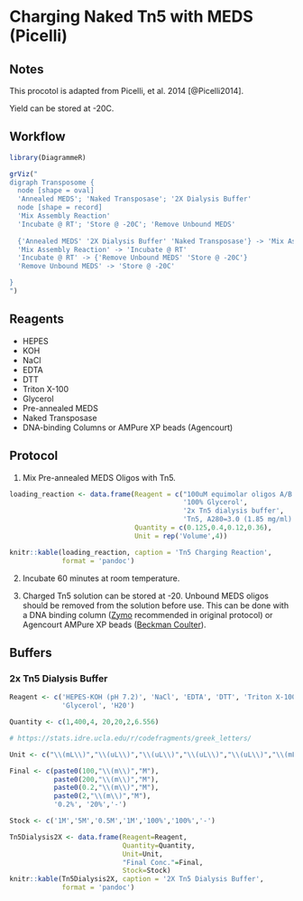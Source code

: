 # Charging Naked Tn5 with MEDS (Picelli) {-}

## Notes {-}

This procotol is adapted from Picelli, et al. 2014 [@Picelli2014].

Yield can be stored at -20C.

## Workflow {-}

```r
library(DiagrammeR)

grViz("
digraph Transposome {
  node [shape = oval]
  'Annealed MEDS'; 'Naked Transposase'; '2X Dialysis Buffer'
  node [shape = record]
  'Mix Assembly Reaction'
  'Incubate @ RT'; 'Store @ -20C'; 'Remove Unbound MEDS'
  
  {'Annealed MEDS' '2X Dialysis Buffer' 'Naked Transposase'} -> 'Mix Assembly Reaction'
  'Mix Assembly Reaction' -> 'Incubate @ RT'
  'Incubate @ RT' -> {'Remove Unbound MEDS' 'Store @ -20C'}
  'Remove Unbound MEDS' -> 'Store @ -20C'

}
")

```

## Reagents {-}

* HEPES
* KOH
* NaCl
* EDTA
* DTT
* Triton X-100
* Glycerol
* Pre-annealed MEDS
* Naked Transposase
* DNA-binding Columns or AMPure XP beads (Agencourt)

## Protocol {-}

1. Mix Pre-annealed MEDS Oligos with Tn5.

```r
loading_reaction <- data.frame(Reagent = c("100uM equimolar oligos A/B in TE",
                                           '100% Glycerol',
                                           '2x Tn5 dialysis buffer',
                                           'Tn5, A280=3.0 (1.85 mg/ml)'),
                               Quantity = c(0.125,0.4,0.12,0.36),
                               Unit = rep('Volume',4))

knitr::kable(loading_reaction, caption = 'Tn5 Charging Reaction',
             format = 'pandoc')
```

2. Incubate 60 minutes at room temperature.

3. Charged Tn5 solution can be stored at -20. Unbound MEDS oligos should
be removed from the solution before use. This can be done with a DNA binding column 
([Zymo](https://www.zymoresearch.com/dna-clean-concentrator) recommended in original protocol) or Agencourt AMPure XP beads ([Beckman Coulter](https://www.beckmancoulter.com/wsrportal/wsrportal.portal?_nfpb=true&_windowLabel=UCM_RENDERER&_urlType=render&wlpUCM_RENDERER_path=%252Fwsr%252Fresearch-and-discovery%252Fproducts-and-services%252Fnucleic-acid-sample-preparation%252Fagencourt-ampure-xp-pcr-purification%252Findex.htm#2/10//0/25/1/0/asc/2/A63880///0/1//0/%2Fwsrportal%2Fwsr%2Fresearch-and-discovery%2Fproducts-and-services%2Fnucleic-acid-sample-preparation%2Fagencourt-ampure-xp-pcr-purification%2Findex.htm/)).

## Buffers {-}

### 2x Tn5 Dialysis Buffer {-}

```r
Reagent <- c('HEPES-KOH (pH 7.2)', 'NaCl', 'EDTA', 'DTT', 'Triton X-100',
             'Glycerol', 'H20')

Quantity <- c(1,400,4, 20,20,2,6.556)

# https://stats.idre.ucla.edu/r/codefragments/greek_letters/

Unit <- c("\\(mL\\)","\\(uL\\)","\\(uL\\)","\\(uL\\)","\\(uL\\)","\\(mL\\)","\\(mL\\)")

Final <- c(paste0(100,"\\(m\\)","M"),
           paste0(200,"\\(m\\)","M"),
           paste0(0.2,"\\(m\\)","M"),
           paste0(2,"\\(m\\)","M"),
           '0.2%', '20%','-')

Stock <- c('1M','5M','0.5M','1M','100%','100%','-')

Tn5Dialysis2X <- data.frame(Reagent=Reagent,
                            Quantity=Quantity,
                            Unit=Unit,
                            "Final Conc."=Final,
                            Stock=Stock)
knitr::kable(Tn5Dialysis2X, caption = '2X Tn5 Dialysis Buffer',
             format = 'pandoc')
```
